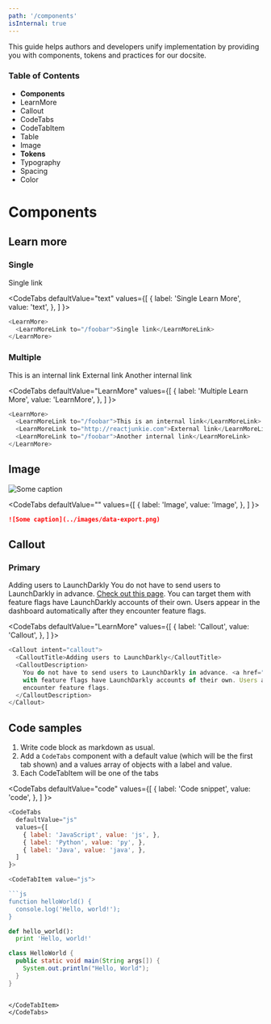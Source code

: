 ```yaml
---
path: '/components'
isInternal: true
---
```


This guide helps authors and developers unify implementation by providing you with components, tokens and practices for our docsite.

### Table of Contents

- **Components**
- LearnMore
- Callout
- CodeTabs
- CodeTabItem
- Table
- Image
- **Tokens**
- Typography
- Spacing
- Color

# Components

## Learn more

### Single

<LearnMore>
  <LearnMoreLink to="/foobar">Single link</LearnMoreLink>
</LearnMore>


<CodeTabs
  defaultValue="text"
  values={[
    { label: 'Single Learn More', value: 'text', },
  ]
}>

<CodeTabItem value="text">

```javascript
<LearnMore>
  <LearnMoreLink to="/foobar">Single link</LearnMoreLink>
</LearnMore>
```

</CodeTabItem>

</CodeTabs>

### Multiple

<LearnMore>
  <LearnMoreLink to="/foobar">This is an internal link</LearnMoreLink>
  <LearnMoreLink to="http://reactjunkie.com">External link</LearnMoreLink>
  <LearnMoreLink to="/foobar">Another internal link</LearnMoreLink>
</LearnMore>

<CodeTabs
  defaultValue="LearnMore"
  values={[
    { label: 'Multiple Learn More', value: 'LearnMore', },
  ]
}>

<CodeTabItem value="LearnMore">


```javascript
<LearnMore>
  <LearnMoreLink to="/foobar">This is an internal link</LearnMoreLink>
  <LearnMoreLink to="http://reactjunkie.com">External link</LearnMoreLink>
  <LearnMoreLink to="/foobar">Another internal link</LearnMoreLink>
</LearnMore>
```


</CodeTabItem>

</CodeTabs>


## Image
![Some caption](../images/data-export.png)

<CodeTabs
  defaultValue=""
  values={[
    { label: 'Image', value: 'Image', },
  ]
}>

<CodeTabItem value="Image">

```markdown
![Some caption](../images/data-export.png)
```

</CodeTabItem>
</CodeTabs>

## Callout

### Primary

<Callout intent="primary">
  <CalloutTitle>Adding users to LaunchDarkly</CalloutTitle>
  <CalloutDescription>
    You do not have to send users to LaunchDarkly in advance. <a href="">Check out this page</a>. You can target them
    with feature flags have LaunchDarkly accounts of their own. Users appear in the dashboard automatically after they
    encounter feature flags.
  </CalloutDescription>
</Callout>


<CodeTabs
  defaultValue="LearnMore"
  values={[
    { label: 'Callout', value: 'Callout', },
  ]
}>

<CodeTabItem value="Callout">

```javascript
<Callout intent="callout">
  <CalloutTitle>Adding users to LaunchDarkly</CalloutTitle>
  <CalloutDescription>
    You do not have to send users to LaunchDarkly in advance. <a href="">Check out this page</a>. You can target them
    with feature flags have LaunchDarkly accounts of their own. Users appear in the dashboard automatically after they
    encounter feature flags.
  </CalloutDescription>
</Callout>
```

</CodeTabItem>

</CodeTabs>

## Code samples

1. Write code block as markdown as usual.
2. Add a `CodeTabs` component with a default value (which will be the first tab shown) and a values array of objects with a label and value.
3. Each CodeTabItem will be one of the tabs

<CodeTabs
  defaultValue="code"
  values={[
    { label: 'Code snippet', value: 'code', },
  ]
}>

<CodeTabItem value="code">

```js
<CodeTabs
  defaultValue="js"
  values={[
    { label: 'JavaScript', value: 'js', },
    { label: 'Python', value: 'py', },
    { label: 'Java', value: 'java', },
  ]
}>

<CodeTabItem value="js">

```js
function helloWorld() {
  console.log('Hello, world!');
}
```

</CodeTabItem>
<CodeTabItem value="py">

```py
def hello_world():
  print 'Hello, world!'
```

</CodeTabItem>
<CodeTabItem value="java">

```java
class HelloWorld {
  public static void main(String args[]) {
    System.out.println("Hello, World");
  }
}
```

</CodeTabItem>
</CodeTabs>

```

</CodeTabItem>
</CodeTabs>


